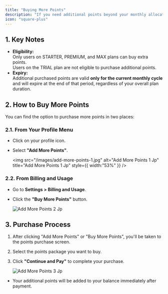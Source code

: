 ```yaml
---
title: "Buying More Points"
description: "If you need additional points beyond your monthly allocation, you can easily purchase more—available only for users on the STARTER, PREMIUM, and MAX plans."
icon: "square-plus"
---
```


## 1. Key Notes

- **Eligibility:**\
  Only users on STARTER, PREMIUM, and MAX plans can buy extra points.\
  Users on the TRIAL plan are not eligible to purchase additional points.
- **Expiry:**\
  Additional purchased points are valid **only for the current monthly cycle** and will expire at the end of that period, regardless of your overall plan duration.

## 2. How to Buy More Points

You can find the option to purchase more points in two places:

### 2.1. From Your Profile Menu

- Click on your profile icon.
- Select **"Add More Points"**.

  <img
    src="/images/add-more-points-1.jpg"
    alt="Add More Points 1 Jp"
    title="Add More Points 1 Jp"
    style={{ width:"53%" }}
  />

### 2.2. From Billing and Usage

- Go to **Settings \> Billing and Usage**.
- Click the **"Buy More Points"** button.

  ![Add More Points 2 Jp](/images/add-more-points-2.jpg)

## 3. Purchase Process

1. After clicking "Add More Points" or "Buy More Points", you'll be taken to the points purchase screen.
2. Select the points package you want to buy.
3. Click **"Continue and Pay"** to complete your purchase.

   ![Add More Points 3 Jp](/images/add-more-points-3.jpg)

- Your additional points will be added to your balance immediately after payment.